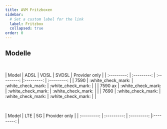 ```yaml
---
title: AVM Fritzboxen
sidebar:
  # Set a custom label for the link
  label: Fritzbox
  collapsed: true
order: 0
---
```



## Modelle

<Tabs>
<TabItem label="DSL">
<p id="anchor">&nbsp;</p>
|        Model         |     ADSL      |         VDSL          |       SVDSL       |  Provider  only |
| :---------: | :---------: | :---------: |:---------: | :---------: | 
| 7590 | :white_check_mark: | :white_check_mark:  | :white_check_mark: |   |  
| 7590 ax | :white_check_mark: | :white_check_mark:  | :white_check_mark: |  |  
| 7690 | :white_check_mark: | :white_check_mark:  | :white_check_mark: |  |

</TabItem>
<TabItem label="LTE">
<p id="anchor">&nbsp;</p>
|        Model         |     LTE  | 5G   |  Provider  only |
| :---------: | :---------: | :---------: |:---------: |

</TabItem>
<TabItem label="Cable">
<p id="anchor">&nbsp;</p>
</TabItem>
<TabItem label="Fiber">
<p id="anchor">&nbsp;</p>
</TabItem>
<TabItem label="Nur Router">
<p id="anchor">&nbsp;</p>
</TabItem>
</Tabs>
